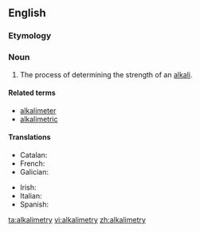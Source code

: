 ==English==

===Etymology===
{{suffix|alkali|metry}}

===Noun===
{{en-noun|alkalimetries}}

# The process of determining the strength of an [[alkali]].

====Related terms====
* [[alkalimeter]]
* [[alkalimetric]]

====Translations====
{{trans-top|process of determining the strength of an alkali}}
* Catalan: {{t|ca|alcalimetria|f}}
* French: {{t+|fr|alcalimétrie|f}}
* Galician: {{t|gl|alcalimetría|f}}
{{trans-mid}}
* Irish: {{t|ga|alcailiméadracht|f}}
* Italian: {{t|it|alcalimetria|f}}
* Spanish: {{t|es|alcalometría|f}}
{{trans-bottom}}

[[ta:alkalimetry]]
[[vi:alkalimetry]]
[[zh:alkalimetry]]